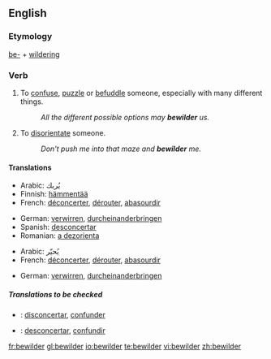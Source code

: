 ==English==

===Etymology===
[[be-]] + [[wildering]]

===Verb===
{{en-verb}}

# {{transitive}} To [[confuse]], [[puzzle]] or [[befuddle]] someone, especially with many different things.
#:''All the different possible options may '''bewilder''' us.''
# {{transitive}} To [[disorientate]] someone.
#:''Don't push me into that maze and '''bewilder''' me.''

====Translations====
{{trans-top|confuse}}
*Arabic: يُربك
*Finnish: [[hämmentää]]
*French: [[déconcerter]], [[dérouter]], [[abasourdir]]
{{trans-mid}}
*German: [[verwirren]], [[durcheinanderbringen]]
*Spanish: [[desconcertar]]
*Romanian: [[a dezorienta]]
{{trans-bottom}}

{{trans-top|disorientate}}
*Arabic: يُحيّر
*French: [[déconcerter]], [[dérouter]], [[abasourdir]]
{{trans-mid}}
*German: [[verwirren]], [[durcheinanderbringen]]
{{trans-bottom}}

=====Translations to be checked=====
{{checktrans}}
*{{ttbc|Interlingua}}: [[disconcertar]], [[confunder]]
*{{ttbc|Spanish}}: [[desconcertar]], [[confundir]]

[[fr:bewilder]]
[[gl:bewilder]]
[[io:bewilder]]
[[te:bewilder]]
[[vi:bewilder]]
[[zh:bewilder]]